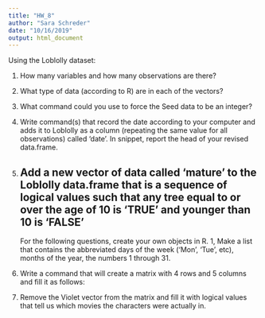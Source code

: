 ```yaml
---
title: "HW_8"
author: "Sara Schreder"
date: "10/16/2019"
output: html_document
---
```

Using the Loblolly dataset:

1. How many variables and how many observations are there?

2. What type of data (according to R) are in each of the vectors?

3. What command could you use to force the Seed data to be an integer?

4. Write command(s) that record the date according to your computer and adds it to Loblolly as a column (repeating the same value for all observations) called ‘date’. In snippet, report the head of your revised data.frame.

5. Add a new vector of data called ‘mature’ to the Loblolly data.frame that is a sequence of logical values such that any tree equal to or over the age of 10 is ‘TRUE’ and younger than 10 is ‘FALSE’
---
For the following questions, create your own objects in R.
1, Make a list that contains the abbreviated days of the week (‘Mon’, ‘Tue’, etc), months of the year, the numbers 1 through 31.

2. Write a command that will create a matrix with 4 rows and 5 columns and fill it as follows:

3. Remove the Violet vector from the matrix and fill it with logical values that tell us which movies the characters were actually in.
